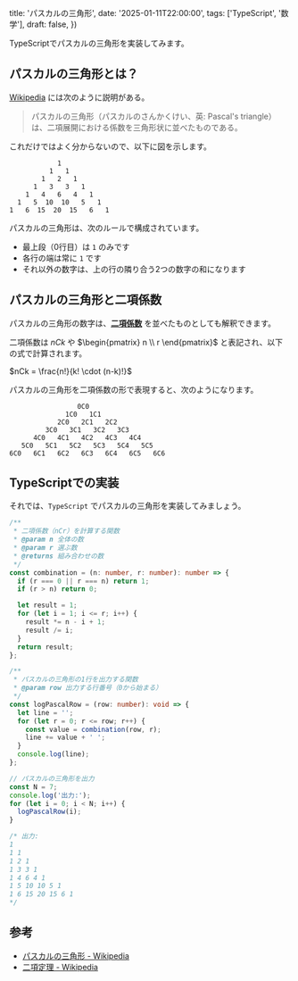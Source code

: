 
  title: 'パスカルの三角形',
  date: '2025-01-11T22:00:00',
  tags: ['TypeScript', '数学'],
  draft:  false,
})

TypeScriptでパスカルの三角形を実装してみます。

## パスカルの三角形とは？

[Wikipedia](https://ja.wikipedia.org/wiki/%E3%83%91%E3%82%B9%E3%82%AB%E3%83%AB%E3%81%AE%E4%B8%89%E8%A7%92%E5%BD%A2) には次のように説明がある。

> パスカルの三角形（パスカルのさんかくけい、英: Pascal's triangle）は、二項展開における係数を三角形状に並べたものである。

これだけではよく分からないので、以下に図を示します。

```
            1
          1   1
        1   2   1
      1   3   3   1
    1   4   6   4   1
  1   5  10  10   5   1
1   6  15  20  15   6   1
```

パスカルの三角形は、次のルールで構成されています。

- 最上段（0行目）は `1` のみです
- 各行の端は常に `1` です
- それ以外の数字は、上の行の隣り合う2つの数字の和になります

## パスカルの三角形と二項係数

パスカルの三角形の数字は、**[二項係数](https://ja.wikipedia.org/wiki/%E4%BA%8C%E9%A0%85%E4%BF%82%E6%95%B0)** を並べたものとしても解釈できます。

二項係数は $nCk$ や $\begin{pmatrix}
    n \\
    r
\end{pmatrix}$ と表記され、以下の式で計算されます。

$nCk = \frac{n!}{k! \cdot (n-k)!}$

パスカルの三角形を二項係数の形で表現すると、次のようになります。

```
                 0C0
              1C0   1C1
            2C0   2C1   2C2
         3C0   3C1   3C2   3C3
      4C0   4C1   4C2   4C3   4C4
   5C0   5C1   5C2   5C3   5C4   5C5
6C0   6C1   6C2   6C3   6C4   6C5   6C6
```

## TypeScriptでの実装

それでは、`TypeScript` でパスカルの三角形を実装してみましょう。


```ts
/**
 * 二項係数（nCr）を計算する関数
 * @param n 全体の数
 * @param r 選ぶ数
 * @returns 組み合わせの数
 */
const combination = (n: number, r: number): number => {
  if (r === 0 || r === n) return 1;
  if (r > n) return 0;

  let result = 1;
  for (let i = 1; i <= r; i++) {
    result *= n - i + 1;
    result /= i;
  }
  return result;
};

/**
 * パスカルの三角形の1行を出力する関数
 * @param row 出力する行番号（0から始まる）
 */
const logPascalRow = (row: number): void => {
  let line = '';
  for (let r = 0; r <= row; r++) {
    const value = combination(row, r);
    line += value + ' ';
  }
  console.log(line);
};

// パスカルの三角形を出力
const N = 7;
console.log('出力:');
for (let i = 0; i < N; i++) {
  logPascalRow(i);
}

/* 出力:
1
1 1
1 2 1
1 3 3 1
1 4 6 4 1
1 5 10 10 5 1
1 6 15 20 15 6 1
*/
```

## 参考

- [パスカルの三角形 - Wikipedia](https://ja.wikipedia.org/wiki/%E3%83%91%E3%82%B9%E3%82%AB%E3%83%AB%E3%81%AE%E4%B8%89%E8%A7%92%E5%BD%A2)
- [二項定理 - Wikipedia](https://ja.wikipedia.org/wiki/%E4%BA%8C%E9%A0%85%E5%AE%9A%E7%90%86)
